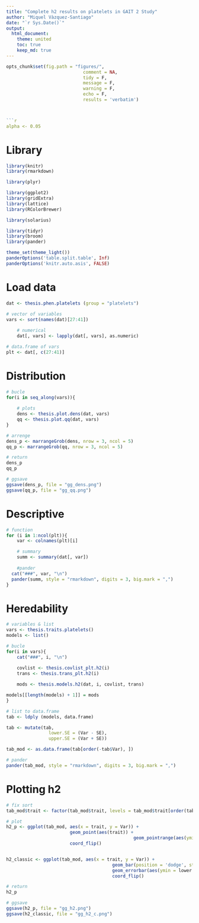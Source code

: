 ```yaml
---
title: "Complete h2 results on platelets in GAIT 2 Study"
author: "Miquel Vàzquez-Santiago"
date: "`r Sys.Date()`"
output:
  html_document:
    theme: united
    toc: true
    keep_md: true
---
```


```r
opts_chunk$set(fig.path = "figures/",
							 comment = NA,
							 tidy = F,
							 message = F,
							 warning = F,
							 echo = F,
							 results = 'verbatim')



```r
alpha <- 0.05
```

# Library

```r
library(knitr)
library(rmarkdown)

library(plyr)

library(ggplot2)
library(gridExtra)
library(lattice)
library(RColorBrewer)

library(solarius)

library(tidyr)
library(broom)
library(pander)
```

```r
theme_set(theme_light())
panderOptions('table.split.table', Inf)
panderOptions('knitr.auto.asis', FALSE)
```

# Load data

```r
dat <- thesis.phen.platelets (group = "platelets")

# vector of variables
vars <- sort(names(dat)[27:41])
	
	# numerical
	dat[, vars] <- lapply(dat[, vars], as.numeric)

# data.frame of vars
plt <- dat[, c(27:41)]
```
# Distribution

```r
# bucle
for(i in seq_along(vars)){
	
	# plots
	dens <- thesis.plot.dens(dat, vars)	
	qq <- thesis.plot.qq(dat, vars)
}

# arrenge
dens_p <- marrangeGrob(dens, nrow = 3, ncol = 5)
qq_p <- marrangeGrob(qq, nrow = 3, ncol = 5)

# return
dens_p
qq_p

# ggsave
ggsave(dens_p, file = "gg_dens.png")
ggsave(qq_p, file = "gg_qq.png")
```				

# Descriptive
```r
# function
for (i in 1:ncol(plt)){
	var <- colnames(plt)[i]

	# summary	
	summ <- summary(dat[, var])
	
	#pander
  cat("###", var, "\n") 
  pander(summ, style = "rmarkdown", digits = 3, big.mark = ",")
}
```

# Heredability

```r
# variables & list
vars <- thesis.traits.platelets()
models <- list()

# bucle
for(i in vars){
	cat("###", i, "\n") 
	
	covlist <- thesis.covlist_plt.h2(i)
	trans <- thesis.trans_plt.h2(i)

	mods <- thesis.models.h2(dat, i, covlist, trans)

models[[length(models) + 1]] = mods
}

# list to data.frame
tab <- ldply (models, data.frame)

tab <- mutate(tab,
				lower.SE = (Var - SE),
				upper.SE = (Var + SE))

tab_mod <- as.data.frame(tab[order(-tab$Var), ])

# pander
pander(tab_mod, style = "rmarkdown", digits = 3, big.mark = ",")
```

# Plotting h2
```r
# fix sort
tab_mod$trait <- factor(tab_mod$trait, levels = tab_mod$trait[order(tab_mod$Var)])

# plot
h2_p <- ggplot(tab_mod, aes(x = trait, y = Var)) + 
                        geom_point(aes(trait)) +
												geom_pointrange(aes(ymin = lower.SE, ymax = upper.SE)) +
                        coord_flip()


h2_classic <- ggplot(tab_mod, aes(x = trait, y = Var)) + 
							 			geom_bar(position = 'dodge', stat = 'identity') +
							 			geom_errorbar(aes(ymin = lower.SE, ymax = upper.SE), width =.2, position = "identity") +
							 			coord_flip()

# return
h2_p

# ggsave
ggsave(h2_p, file = "gg_h2.png")
ggsave(h2_classic, file = "gg_h2_c.png")
```
											   
